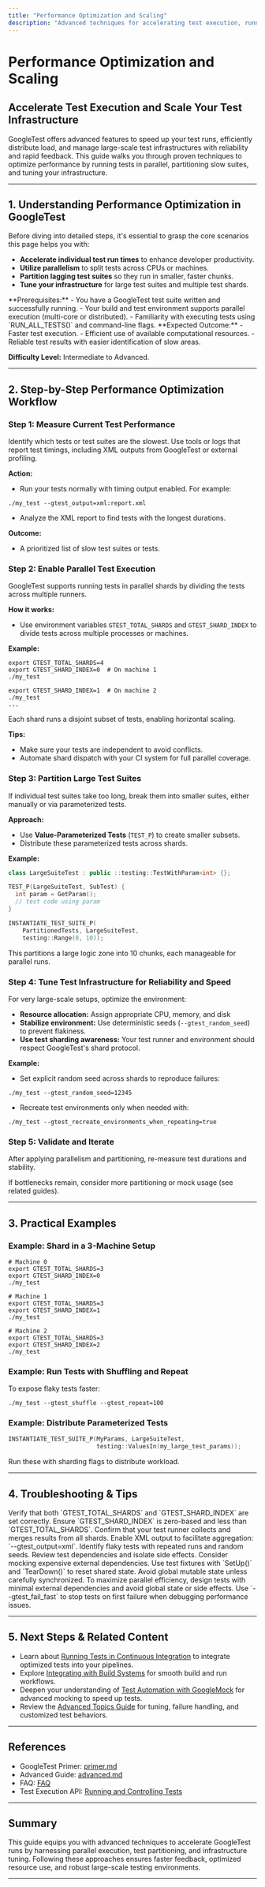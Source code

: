 ```yaml
---
title: "Performance Optimization and Scaling"
description: "Advanced techniques for accelerating test execution, running tests in parallel, partitioning lagging suites, and tuning large-scale test infrastructures for reliability and feedback speed."
---
```


# Performance Optimization and Scaling

## Accelerate Test Execution and Scale Your Test Infrastructure

GoogleTest offers advanced features to speed up your test runs, efficiently distribute load, and manage large-scale test infrastructures with reliability and rapid feedback. This guide walks you through proven techniques to optimize performance by running tests in parallel, partitioning slow suites, and tuning your infrastructure.

---

## 1. Understanding Performance Optimization in GoogleTest

Before diving into detailed steps, it's essential to grasp the core scenarios this page helps you with:

- **Accelerate individual test run times** to enhance developer productivity.
- **Utilize parallelism** to split tests across CPUs or machines.
- **Partition lagging test suites** so they run in smaller, faster chunks.
- **Tune your infrastructure** for large test suites and multiple test shards.

<Check>
**Prerequisites:**
- You have a GoogleTest test suite written and successfully running.
- Your build and test environment supports parallel execution (multi-core or distributed).
- Familiarity with executing tests using `RUN_ALL_TESTS()` and command-line flags.
</Check>

<Info>
**Expected Outcome:**
- Faster test execution.
- Efficient use of available computational resources.
- Reliable test results with easier identification of slow areas.

**Difficulty Level:** Intermediate to Advanced.
</Info>

---

## 2. Step-by-Step Performance Optimization Workflow

### Step 1: Measure Current Test Performance

Identify which tests or test suites are the slowest. Use tools or logs that report test timings, including XML outputs from GoogleTest or external profiling.

**Action:**
- Run your tests normally with timing output enabled. For example:

```shell
./my_test --gtest_output=xml:report.xml
```

- Analyze the XML report to find tests with the longest durations.

**Outcome:**
- A prioritized list of slow test suites or tests.


### Step 2: Enable Parallel Test Execution

GoogleTest supports running tests in parallel shards by dividing the tests across multiple runners.

**How it works:**
- Use environment variables `GTEST_TOTAL_SHARDS` and `GTEST_SHARD_INDEX` to divide tests across multiple processes or machines.

**Example:**

```shell
export GTEST_TOTAL_SHARDS=4
export GTEST_SHARD_INDEX=0  # On machine 1
./my_test

export GTEST_SHARD_INDEX=1  # On machine 2
./my_test
...
```

Each shard runs a disjoint subset of tests, enabling horizontal scaling.

**Tips:**
- Make sure your tests are independent to avoid conflicts.
- Automate shard dispatch with your CI system for full parallel coverage.


### Step 3: Partition Large Test Suites

If individual test suites take too long, break them into smaller suites, either manually or via parameterized tests.

**Approach:**
- Use **Value-Parameterized Tests** (`TEST_P`) to create smaller subsets.
- Distribute these parameterized tests across shards.

**Example:**

```c++
class LargeSuiteTest : public ::testing::TestWithParam<int> {};

TEST_P(LargeSuiteTest, SubTest) {
  int param = GetParam();
  // test code using param
}

INSTANTIATE_TEST_SUITE_P(
    PartitionedTests, LargeSuiteTest,
    testing::Range(0, 10));
```

This partitions a large logic zone into 10 chunks, each manageable for parallel runs.


### Step 4: Tune Test Infrastructure for Reliability and Speed

For very large-scale setups, optimize the environment:

- **Resource allocation:** Assign appropriate CPU, memory, and disk
- **Stabilize environment:** Use deterministic seeds (`--gtest_random_seed`) to prevent flakiness.
- **Use test sharding awareness:** Your test runner and environment should respect GoogleTest's shard protocol.

**Example:**

- Set explicit random seed across shards to reproduce failures:

```shell
./my_test --gtest_random_seed=12345
```

- Recreate test environments only when needed with:

```shell
./my_test --gtest_recreate_environments_when_repeating=true
```


### Step 5: Validate and Iterate

After applying parallelism and partitioning, re-measure test durations and stability. 

If bottlenecks remain, consider more partitioning or mock usage (see related guides).


---

## 3. Practical Examples

### Example: Shard in a 3-Machine Setup

```shell
# Machine 0
export GTEST_TOTAL_SHARDS=3
export GTEST_SHARD_INDEX=0
./my_test

# Machine 1
export GTEST_TOTAL_SHARDS=3
export GTEST_SHARD_INDEX=1
./my_test

# Machine 2
export GTEST_TOTAL_SHARDS=3
export GTEST_SHARD_INDEX=2
./my_test
```

### Example: Run Tests with Shuffling and Repeat

To expose flaky tests faster:

```shell
./my_test --gtest_shuffle --gtest_repeat=100
```

### Example: Distribute Parameterized Tests

```c++
INSTANTIATE_TEST_SUITE_P(MyParams, LargeSuiteTest,
                         testing::ValuesIn(my_large_test_params));
```

Run these with sharding flags to distribute workload.


---

## 4. Troubleshooting & Tips

<AccordionGroup title="Common Issues and Solutions">
<Accordion title="Tests Are Not Running on All Shards">
Verify that both `GTEST_TOTAL_SHARDS` and `GTEST_SHARD_INDEX` are set correctly.
Ensure `GTEST_SHARD_INDEX` is zero-based and less than `GTEST_TOTAL_SHARDS`.
</Accordion>
<Accordion title="Test Output Is Incomplete or Missing When Sharding">
Confirm that your test runner collects and merges results from all shards.
Enable XML output to facilitate aggregation: `--gtest_output=xml`.
</Accordion>
<Accordion title="Slow or Flaky Tests Persist Despite Partitioning">
Identify flaky tests with repeated runs and random seeds.
Review test dependencies and isolate side effects.
Consider mocking expensive external dependencies.
</Accordion>
<Accordion title="Test Failures Involving Shared Resources">
Use test fixtures with `SetUp()` and `TearDown()` to reset shared state.
Avoid global mutable state unless carefully synchronized.
</Accordion>
</AccordionGroup>

<Tip>
To maximize parallel efficiency, design tests with minimal external dependencies and avoid global state or side effects.
</Tip>

<Tip>
Use `--gtest_fail_fast` to stop tests on first failure when debugging performance issues.
</Tip>

---

## 5. Next Steps & Related Content

- Learn about [Running Tests in Continuous Integration](/guides/test-automation-and-integration/running-tests-in-ci) to integrate optimized tests into your pipelines.
- Explore [Integrating with Build Systems](/guides/test-automation-and-integration/integrating-with-build-systems) for smooth build and run workflows.
- Deepen your understanding of [Test Automation with GoogleMock](/guides/mocking-and-advanced-testing/using-googlemock-effectively) for advanced mocking to speed up tests.
- Review the [Advanced Topics Guide](/docs/advanced.md) for tuning, failure handling, and customized test behaviors.

---

## References

- GoogleTest Primer: [primer.md](/docs/primer.md)
- Advanced Guide: [advanced.md](/docs/advanced.md)
- FAQ: [FAQ](faq.md)
- Test Execution API: [Running and Controlling Tests](/api-reference/testing-apis/test-execution-api)

---

## Summary

This guide equips you with advanced techniques to accelerate GoogleTest runs by harnessing parallel execution, test partitioning, and infrastructure tuning. Following these approaches ensures faster feedback, optimized resource use, and robust large-scale testing environments.

---